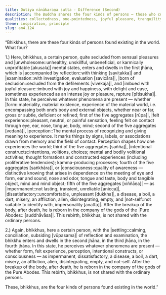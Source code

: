 ```yaml
---
title: Dutiya nānākaraṇa sutta - Difference (Second)
description: The Buddha shares the four kinds of persons — those who cultivate the first jhāna, the second jhāna, the third jhāna, and the fourth jhāna while perceiving drawbacks — and the difference in their rebirths.
qualities: collectedness, one-pointedness, joyful pleasure, tranquility, mindfulness, full awareness, equanimity, perceiving drawback
theme: inspiration, principle
slug: an4.124
---
```


“Bhikkhus, there are these four kinds of persons found existing in the world. What four?

1.) Here, bhikkhus, a certain person, quite secluded from sensual pleasures and |unwholesome::unhealthy, unskillful, unbeneficial, or karmically unprofitable [akusala]| mental states, enters and dwells in the first jhāna, which is |accompanied by reflection::with thinking [savitakka]| and |examination::with investigation, evaluation [savicāra]|, |born of seclusion::secluded from the defilements [vivekaja]|, and |imbued with joyful pleasure::imbued with joy and happiness, with delight and ease, sometimes experienced as an intense joy or pleasure, rapture [pītisukha]|. In this state, he perceives whatever phenomena are present — whether |form::materiality, material existence, experience of the material world, i.e. encompassing both one’s body and external objects, whether near or far, gross or subtle, deficient or refined; first of the five aggregates [rūpa]|, |felt experience::pleasant, neutral, or painful sensation, feeling felt on contact through eye, ear, nose, tongue, body, mind; second of the five aggregates [vedanā]|, |perception::The mental process of recognizing and giving meaning to experience. It marks things by signs, labels, or associations drawn from memory and the field of contact. Perception shapes how one experiences the world; third of the five aggregates [sañña]|, |intentional constructs::intentions, volitions, choices; mental and bodily volitional activities; thought formations and constructed experiences (including proliferative tendencies); kamma-producing processes; fourth of the five aggregates [saṅkhāra]|, or |consciousness::quality of awareness — distinctive knowing that arises in dependence on the meeting of eye and form, ear and sound, nose and odor, tongue and taste, body and tangible object, mind and mind object; fifth of the five aggregates [viññāṇa]| — as |impermanent::not lasting, transient, unreliable [anicca]|, |dissatisfactory::uncomfortable, unpleasant [dukkha]|, a disease, a boil, a dart, misery, an affliction, alien, disintegrating, empty, and |not-self::not suitable to identify with, impersonality [anatta]|. After the breakup of the body, after death, he is reborn in the company of the gods of the |Pure Abodes:: [suddhāvāsa]|. This rebirth, bhikkhus, is not shared with the ordinary persons.

2.) Again, bhikkhus, here a certain person, with the |settling::calming, conciliation, subsiding [vūpasama]| of reflection and examination, the bhikkhu enters and dwells in the second jhāna, in the third jhāna, in the fourth jhāna. In this state, he perceives whatever phenomena are present — whether form, felt experience, perception, intentional constructs, or consciousness — as impermanent, dissatisfactory, a disease, a boil, a dart, misery, an affliction, alien, disintegrating, empty, and not-self. After the breakup of the body, after death, he is reborn in the company of the gods of the Pure Abodes. This rebirth, bhikkhus, is not shared with the ordinary persons.

These, bhikkhus, are the four kinds of persons found existing in the world.”